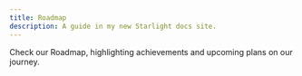 ```yaml
---
title: Roadmap
description: A guide in my new Starlight docs site.
---
```



Check our Roadmap, highlighting achievements and upcoming plans on our journey.

<div class="static min-h-full">
  <Roadmap
    milestones={[
      {
        title: "Milestone 2",
        description: "",
        date: "date to be announced",
        goals: [
          "Open IPC Goggles v1 release",
        ]
      },
{
        title: "Milestone 1.7",
        description: "",
        date: "to be announced",
        reached: true,
        goals: [
          "Evolution AIO unit release",
        ]
      },
{
        title: "Milestone 1.6",
        description: "OpenIPC Bonnet",
        date: "2025-04",
        reached: true,
        goals: [
          "2× 8812AU modules, in-house design"
"USB-to-USB connector"
"2× additional USB ports available alongside the two modules "
"IMU and Voltage sensor"
"5 way position switch and a push button",
        ]
      },
      {
        title: "Milestone 1.5",
        description: "Thinker unit release",
        date: "2025-01",
        reached: true,
        goals: [
          "SoC SSC338Q"
"Size 25x25mm"
"Weight 8.8 gr"
"Power supply 2-6S",
        ]
      },
      {
        title: "Milestone 1.2",
        description: "",
        date: "2024-12",
        goals: [
          "Adaptive Link",
        ]
      },
      {
        title: "Milestone 1.1",
        description: "",
        date: "2024-11",
        reached: false,
         goals: [
          "Binding by QR code",
          "Configuration of camera and WiFi boadcast through on screen display menu",
          ]
      },
      {
        title: "Milestone 1",
        description: "",
        date: "2024-01-08",
        reached: true,
        goals: [
          "Added Majestic sighup support for Ingenic devices",
          "Added h265 support for rtmp",
          "Added rtmp reconnect option",
          "Added support for Sigmastar register info scan",
          "Fixed several rtmp authentication problems",
          "Fixed a problem with rotation on a few Sigmastar sensor drivers",
          "Removed Ingenic software based day/night detection",
        ]
      },
    ]}
  />

</div>
